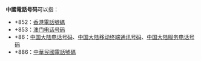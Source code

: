 {{noteta|G1=IT}}
'''中國電話号码'''可以指：
*+852：[[香港電話號碼|香港電話號碼]]
*+853：[[澳门电话号码|澳门电话号码]]
*+86：[[中国大陆电话号码|中国大陆电话号码]]、[[中国大陆移动终端通讯号码|中国大陆移动终端通讯号码]]、[[中国大陆服务电话号码|中国大陆服务电话号码]]
*+886：[[中華民國電話號碼|中華民國電話號碼]]
{{Disambiguation|cat=六字中國相關消歧義}}